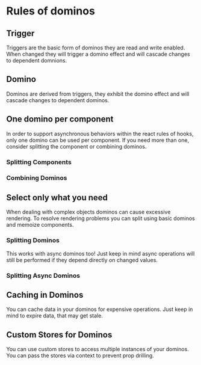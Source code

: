 
<Meta title="Domino/Rules" component={Component} />

# Rules of dominos

## Trigger
Triggers are the basic form of dominos they are read and write enabled. 
When changed they will trigger a domino effect and will cascade changes to dependent domnions.

<Canvas>
    <Story story={stories.Trigger} />
</Canvas>

## Domino
Dominos are derived from triggers, they exhibit the domino effect and will cascade changes to dependent dominos.

<Canvas>
    <Story story={stories.Domino} />
</Canvas>


## One domino per component
In order to support asynchronous behaviors within the react rules of hooks, only one domino can be used per component.
If you need more than one, consider splitting the component or combining dominos.

### Splitting Components

<Canvas>
    <Story story={stories.SplittingComponents} />
</Canvas>

### Combining Dominos

<Canvas>
    <Story story={stories.CombiningDominos} />
</Canvas>

## Select only what you need
When dealing with complex objects dominos can cause excessive rendering. 
To resolve rendering problems you can split using basic dominos and memoize components.

### Splitting Dominos

<Canvas>
    <Story story={stories.SplittingDominos} />
</Canvas>

This works with async dominos too! 
Just keep in mind async operations will still be performed if they depend directly on changed values.

### Splitting Async Dominos

<Canvas>
    <Story story={stories.SplittingAsyncDominos} />
</Canvas>

## Caching in Dominos

You can cache data in your dominos for expensive operations.
Just keep in mind to expire data, that may get stale.

<Canvas>
    <Story story={stories.Caching} />
</Canvas>

## Custom Stores for Dominos

You can use custom stores to access multiple instances of your dominos.
You can pass the stores via context to prevent prop drilling.

<Canvas>
    <Story story={stories.CustomStores} />
</Canvas>



